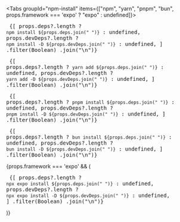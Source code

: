 
<Tabs groupId="npm-install" items={["npm", "yarn", "pnpm", "bun", props.framework === 'expo' ? "expo" : undefined]}>
  <Tab value="npm">
    <CodeBlock language="bash">
      <Pre>
        {[
          props.deps?.length ? `npm install ${props.deps.join(" ")}` : undefined,
          props.devDeps?.length
            ? `npm install -D ${props.devDeps.join(" ")}`
            : undefined,
        ]
          .filter(Boolean)
          .join("\n")}
      </Pre>
    </CodeBlock>
  </Tab>
  <Tab value="yarn">
    <CodeBlock language="bash">
      <Pre>
        {[
          props.deps?.length ? `yarn add ${props.deps.join(" ")}` : undefined,
          props.devDeps?.length
            ? `yarn add -D ${props.devDeps.join(" ")}`
            : undefined,
        ]
          .filter(Boolean)
          .join("\n")}
      </Pre>
    </CodeBlock>
  </Tab>
  <Tab value="pnpm">
    <CodeBlock language="bash">
      <Pre>
        {[
          props.deps?.length ? `pnpm install ${props.deps.join(" ")}` : undefined,
          props.devDeps?.length
            ? `pnpm install -D ${props.devDeps.join(" ")}`
            : undefined,
        ]
          .filter(Boolean)
          .join("\n")}
      </Pre>
    </CodeBlock>
  </Tab>
  <Tab value="bun">
    <CodeBlock language="bash">
      <Pre>
        {[
          props.deps?.length ? `bun install ${props.deps.join(" ")}` : undefined,
          props.devDeps?.length
            ? `bun install -D ${props.devDeps.join(" ")}`
            : undefined,
        ]
          .filter(Boolean)
          .join("\n")}
      </Pre>
    </CodeBlock>
  </Tab>
  {props.framework === 'expo' && (
    <Tab value="expo" label="Expo">
      <CodeBlock language="bash">
        <Pre>
          {[
            props.deps?.length ? `npx expo install ${props.deps.join(" ")}` : undefined,
            props.devDeps?.length
              ? `npx expo install -D ${props.devDeps.join(" ")}`
              : undefined,
          ]
            .filter(Boolean)
            .join("\n")}
        </Pre>
      </CodeBlock>
    </Tab>
  )}
</Tabs>
